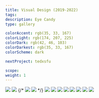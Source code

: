 ```yaml
---
title: Visual Design (2019-2022)
tags:
description: Eye Candy
type: gallery

colorAccent: rgb(35, 33, 167)
colorLight: rgb(174, 207, 225)
colorDark: rgb(42, 46, 103)
colorDarkest: rgb(35, 33, 167)
colorScheme: dark

nextProject: tedxsfu

scope:
weight: 1
---
```


<FullImage
  src="/project-assets/visual-design-projects/intro.png"
  width={1904}
  height={2743}
/>

<ColorShifter background="#000" />

<LayoutFull grid="2/2">
  <Image
    src="/project-assets/visual-design-projects/gamelan.jpg"
    width={1080}
    height={1080}
  />
  <Image
    src="/project-assets/visual-design-projects/western-front.jpg"
    width={1080}
    height={1080}
  />
</LayoutFull>

<LayoutFull grid="3/3">
  {/* <Image
    src="/project-assets/visual-design-projects/Frame-61.jpg"
    width={1080}
    height={1080}
  />
  <Image
    src="/project-assets/visual-design-projects/Frame-69.jpg"
    width={1080}
    height={1080}
  /> */}
</LayoutFull>

<LayoutFull grid="2/4">
  <Image
    src="/project-assets/visual-design-projects/Frame-71.jpg"
    width={1080}
    height={1080}
  />
  <Image
    src="/project-assets/visual-design-projects/Frame-72.jpg"
    width={1080}
    height={1080}
  />
</LayoutFull>

<LayoutFull grid="4/2">
  <Image
    src="/project-assets/visual-design-projects/music-sound-fest-1.jpg"
    width={1080}
    height={1080}
  />
  <Image
    src="/project-assets/visual-design-projects/Frame-85.jpg"
    width={1080}
    height={1080}
  />
</LayoutFull>

<LayoutFull grid="2/4">
  <Image
    src="/project-assets/visual-design-projects/Frame-83.jpg"
    width={1080}
    height={1080}
  />
  <Image
    src="/project-assets/visual-design-projects/music-sound-fest-2.jpg"
    width={1080}
    height={1080}
  />
</LayoutFull>

<LayoutFull grid="2/2">
  <Image
    src="/project-assets/visual-design-projects/Frame-5.jpg"
    width={1080}
    height={1080}
  />
  <Image
    src="/project-assets/visual-design-projects/Frame-6.jpg"
    width={1080}
    height={1080}
  />
</LayoutFull>

